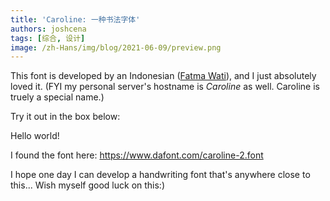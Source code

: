 ```yaml
---
title: 'Caroline: 一种书法字体'
authors: joshcena
tags: [综合, 设计]
image: /zh-Hans/img/blog/2021-06-09/preview.png
---
```



This font is developed by an Indonesian ([Fatma Wati](https://www.behance.net/fatmastudio)), and I just absolutely loved it. (FYI my personal server's hostname is _Caroline_ as well. Caroline is truely a special name.)

<!-- truncate -->

Try it out in the box below:

<div contentEditable className={styles.out}>
  Hello world!
</div>

I found the font here: https://www.dafont.com/caroline-2.font

I hope one day I can develop a handwriting font that's anywhere close to this... Wish myself good luck on this:)
